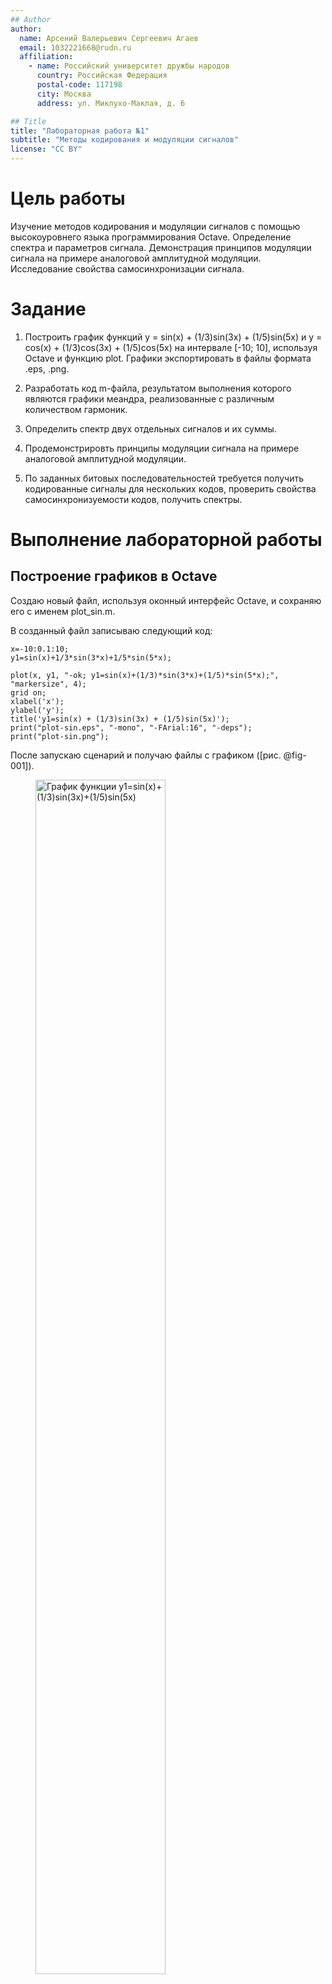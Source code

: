 ```yaml
---
## Author
author:
  name: Арсений Валерьевич Сергеевич Агаев
  email: 1032221668@rudn.ru
  affiliation:
    - name: Российский университет дружбы народов
      country: Российская Федерация
      postal-code: 117198
      city: Москва
      address: ул. Миклухо-Маклая, д. 6

## Title
title: "Лабораторная работа №1"
subtitle: "Методы кодирования и модуляции сигналов"
license: "CC BY"
---
```


# Цель работы

Изучение методов кодирования и модуляции сигналов с помощью высокоуровнего 
языка программирования Octave. Определение спектра и параметров
сигнала. Демонстрация принципов модуляции сигнала на примере аналоговой
амплитудной модуляции. Исследование свойства самосинхронизации сигнала.

# Задание

1. Построить график функций y = sin(x) + (1/3)sin(3x) + (1/5)sin(5x) и y = cos(x) + (1/3)cos(3x) + (1/5)cos(5x) на интервале [-10; 10], используя Octave и функцию plot. Графики экспортировать в файлы формата .eps, .png.

2. Разработать код m-файла, результатом выполнения которого являются графики меандра, реализованные с различным количеством гармоник.

3. Определить спектр двух отдельных сигналов и их суммы.

4. Продемонстрировть принципы модуляции сигнала на примере аналоговой амплитудной модуляции.

5. По заданных битовых последовательностей требуется получить кодированные сигналы для нескольких кодов, проверить свойства самосинхронизуемости кодов, получить спектры.

# Выполнение лабораторной работы

## Построение графиков в Octave

Создаю новый файл, используя оконный интерфейс Octave, и сохраняю его с именем plot_sin.m.

В созданный файл записываю следующий код:

```
x=-10:0.1:10;
y1=sin(x)+1/3*sin(3*x)+1/5*sin(5*x);

plot(x, y1, "-ok; y1=sin(x)+(1/3)*sin(3*x)+(1/5)*sin(5*x);", "markersize", 4);
grid on;
xlabel('x');
ylabel('y');
title('y1=sin(x) + (1/3)sin(3x) + (1/5)sin(5x)');
print("plot-sin.eps", "-mono", "-FArial:16", "-deps");
print("plot-sin.png");
```

После запускаю сценарий и получаю файлы с графиком ([рис. @fig-001]).

![График функции y1=sin(x)+(1/3)*sin(3*x)+(1/5)*sin(5*x)](image/plot-sin.png){#fig-001 width=70%}

Далее, отредактировал код программы и добавил второй график:

```
x=-10:0.1:10;
y1=sin(x)+1/3*sin(3*x)+1/5*sin(5*x);
y2=cos(x)+1/3*cos(3*x)+1/5*cos(5*x);

hold on;
plot(x, y1, "-ok; y1=sin(x)+(1/3)*sin(3*x)+(1/5)*sin(5*x);", "markersize", 4);
plot(x, y2, "k; y2=cos(x)+(1/3)*cos(3*x)+(1/5)*cos(5*x);", "markersize", 4);
hold off;

grid on;
xlabel('x');
ylabel('y');
title('y1-y2');
print("plot-sin-cos.eps", "-mono", "-FArial:16", "-deps");
print("plot-sin-cos.png");
```

В результате получил такой график ([рис. @fig-002])

![График функций](image/plot-sin-cos.png){#fig-002 width=70%}

## Разложение импульсного сигнала в частичный ряд Фурье

Создал новый сценарий и сохранил его в файл meandr.m с таким содержимым:

```
N=8;
t=-1:0.01:1;
A=1;
T=1;

nh=(1:N)*2-1;
Am=2/pi ./ nh;
Am(2:2:end) = -Am(2:2:end);

harmonics=cos(2 * pi * nh' * t/T);
s1=harmonics.*repmat(Am',1,length(t));

s2=cumsum(s1);
for k=1:N
  subplot(4,2,k);
  plot(t, s2(k,:));
end

print("plot_meandr.png")
```

В результате выполнения получил графики для реализации меандра через косинусы ([рис. @fig-003]).

![График функций меандра (косинусы)](image/plot_meandr.png){#fig-003 width=70%}

Далее изменил программу для реализации через синусы:

```
N=8;
t=-1:0.01:1;
A=1;
T=1;

nh=(1:N)*2-1;
Am=2/pi ./ nh;
Am(2:2:end) = -Am(2:2:end);

harmonics=sin(2 * pi * nh' * t/T);
s1=harmonics.*repmat(Am',1,length(t));

s2=cumsum(s1);
for k=1:N
  subplot(4,2,k);
  plot(t, s2(k,:));
end

print("plot_meandr_sin.png")
```

И получил графики реализации меандра через синусы ([рис. @fig-004]).

![График функций меандра (синусы)](image/plot_meandr_sin.png){#fig-004 width=70%}

## Определение спектра и параметров сигнала

Я создал новый каталог spectre1 и в нем новый сценарий spectre.m с данным содержимым:

```
mkdir 'signal';
mkdir 'spectre';

tmax = 0.5;
fd = 512;
f1 = 10;
f2 = 40;
a1 = 1;
a2 = 0.7;
t = 0:1./fd:tmax;
fd2 = fd/2;

signal1 = a1*sin(2*pi*t*f1);
signal2 = a2*sin(2*pi*t*f2);
```

В том же файле построил график сигналов ([рис. @fig-005]):

```
plot(signal1, 'b');

hold on;
plot(signal2, 'r');
hold off;

title('Signal');

print('signal/spectre.png');
```

![Синусоидальные сигналы разной частоты](image/spectre1/signal/spectre.png){#fig-005 width=70%}

Продолжая, ищу спектры сигналов ([рис. @fig-006]):

```
spectre1 = abs(fft(signal1,fd));
spectre2 = abs(fft(signal2,fd));

plot(spectre1, 'b');
hold on;
plot(spectre2, 'r');
hold off;

title('Spectre');
print('spectre/spectre.png');
```

![Спектры синусоидальных сигналов](image/spectre1/spectre/spectre.png){#fig-006 width=70%}

Корректирую график, отбрасывая дублирующие отрицательные частоты и учитывая суммирование амплитуд сигналов ([рис. @fig-007]):

```
f = 1000 * (0:fd2)./(2*fd);

spectre1 = 2 * spectre1/fd2;
spectre2 = 2 * spectre2/fd2;

plot(f, spectre1(1:fd2+1), 'b');
hold on;
plot(f, spectre2(1:fd2+1), 'r');
hold off;

xlim([0 100]);
title('Fixed spectre');
xlabel('Frequency (Hz)');
print('spectre/spectre_fix.png');
```

![Исправленный график спектров синусоидальных сигналов](image/spectre1/spectre/spectre_fix.png){#fig-007 width=70%}

После, для нахождения спектра суммы рассмотренных сигналов, создал новый каталог spectr_sum и новый сценарий spectre_sum.m:

```
mkdir 'signal';
mkdir 'spectre';

tmax = 0.5;
fd = 512;
f1 = 10;
f2 = 40;
a1 = 1;
a2 = 0.7;
t = 0:1./fd:tmax;
fd2 = fd/2;

signal1 = a1*sin(2*pi*t*f1);
signal2 = a2*sin(2*pi*t*f2);
signal = signal1 + signal2;

plot(signal);
title('Signal');
print('signal/spectre_sum.png');

spectre = fft(signal,fd);

f = 1000 * (0:fd2)./(2*fd);

spectre = 2 * sqrt(spectre.*conj(spectre))./fd2;

plot(f, spectre(1:fd2+1));

xlim([0 100]);
title('Spectre');
xlabel('Frequency (Hz)');
print('spectre/spectre_sum.png');
```

В результате которого получил аналогичный предыдущему результат ([рис. @fig-008] и [рис. @fig-009])

![Суммарный сигнал](image/spectr_sum/signal/spectre_sum.png){#fig-008 width=70%}

![Спектр суммарного сигнала](image/spectr_sum/spectre/spectre_sum.png){#fig-009 width=70%}

## Амплитудная модуляция

Я создал новый каталог modulation и в нем новый сценарий am.m с таким содержимым:

```
mkdir 'signal';
mkdir 'spectre';

tmax = 0.5;
fd = 512;
f1 = 5;
f2 = 50;
fd2 = fd/2;

t = 0:1./fd:tmax;
signal1 = sin(2*pi*t*f1);
signal2 = sin(2*pi*t*f2);
signal = signal1 .* signal2;
plot(signal, 'b');
hold on;
plot(signal1, 'r');
plot(-signal1, 'r');
hold off;
title('Signal');
print 'signal/am.png';

spectre = fft(signal,fd);

f = 1000*(0:fd2)./(2*fd);

spectre = 2*sqrt(spectre.*conj(spectre))./fd2;

plot(f,spectre(1:fd2+1), 'b');
xlim([0 100]);
title('Spectre');
xlabel('Frequency (Hz)');
print 'spectre/am.png';
```

Результатом которого стали данные графики ([рис. @fig-010] и [рис. @fig-011])

![Сигнал и огибающая при амплитудной модуляции](image/modulation/signal/am.png){#fig-010 width=70%}

![Спектр сигнала при амплитудной модуляции](image/modulation/spectre/am.png){#fig-011 width=70%}

## Кодирование сигнала. Исследование свойства самосинхронизации сигнала.

Перед началом работы необходимо установить пакеты control и signal:

```
pkg list -forge
pkg install -forge control signal
```

После я создал каталог coding и сценарии далее:

main.m:

```
pkg load signal;

data=[0 1 0 0 1 1 0 0 0 1 1 0];
data_sync=[0 0 0 0 0 0 0 1 1 1 1 1 1 1];
data_spectre=[0 1 0 1 0 1 0 1 0 1 0 1 0 1];

mkdir 'signal';
mkdir 'sync';
mkdir 'spectre';

axis("auto");

% Униполярное кодирование
wave=unipolar(data);
plot(wave);
ylim([-1 6]);
title('Unipolar');
print 'signal/unipolar.png';
% Кодирование ami
wave=ami(data);
plot(wave);
title('AMI');
print 'signal/ami.png';
% Кодирование NRZ
wave=bipolarnrz(data);
plot(wave);
title('Bipolar Non-Return to Zero');
print 'signal/bipolarnrz.png';
% Кодирование RZ
wave=bipolarrz(data);
plot(wave);
title('Bipolar Return to Zero');
print 'signal/bipolarrz.png';
% Манчестерское кодирование
wave=manchester(data);
plot(wave);
title('Manchester');
print 'signal/manchester.png';
% Дифференциальное манчестерское кодирование
wave=diffmanc(data);
plot(wave);
title('Differential Manchester');
print 'signal/diffmanc.png';

% Униполярное кодирование
wave=unipolar(data_sync);
plot(wave);
ylim([-1 6]);
title('Unipolar');
print 'sync/unipolar.png';
% Кодирование AMI
wave=ami(data_sync);
plot(wave);
title('AMI');
print 'sync/ami.png';
% Кодирование NRZ
wave=bipolarnrz(data_sync);
plot(wave);
title('Bipolar Non-Return to Zero');
print 'sync/bipolarnrz.png';
% Кодирование RZ
wave=bipolarrz(data_sync);
plot(wave);
title('Bipolar Return to Zero');
print 'sync/bipolarrz.png';
% Манчестерское кодирование
wave=manchester(data_sync);
plot(wave);
title('Manchester');
print 'sync/manchester.png';
% Дифференциальное манчестерское кодирование
wave=diffmanc(data_sync);
plot(wave);
title('Differential Manchester');
print 'sync/diffmanc.png';

% Униполярное кодирование:
wave=unipolar(data_spectre);
spectre=calcspectre(wave);
title('Unipolar');
print 'spectre/unipolar.png';
% Кодирование AMI:
wave=ami(data_spectre);
spectre=calcspectre(wave);
title('AMI');
print 'spectre/ami.png';
% Кодирование NRZ:
wave=bipolarnrz(data_spectre);
spectre=calcspectre(wave);
title('Bipolar Non-Return to Zero');
print 'spectre/bipolarnrz.png';
% Кодирование RZ:
wave=bipolarrz(data_spectre);
spectre=calcspectre(wave);
title('Bipolar Return to Zero');
print 'spectre/bipolarrz.png';
% Манчестерское кодирование:
wave=manchester(data_spectre);
spectre=calcspectre(wave);
title('Manchester');
print 'spectre/manchester.png';
% Дифференциальное манчестерское кодирование:
wave=diffmanc(data_spectre);
spectre=calcspectre(wave);
title('Differential Manchester');
print 'spectre/diffmanc.png';
```

maptowave.m:

```
function wave=maptowave(data)
  data=upsample(data,100);
  wave=filter(5*ones(1,100),1,data);
```

unipolar.m:

```
function wave=unipolar(data)
  wave=maptowave(data);
```

ami.m:

```
% Кодирование AMI:
function wave=ami(data)
  am=mod(1:length(data(data==1)),2);
  am(am==0)=-1;
  data(data==1)=am;
  wave=maptowave(data);
```

bipolarnrz.m:

```
% Кодирование NRZ:
function wave=bipolarnrz(data)
  data(data==0)=-1;
  wave=maptowave(data);
```

bipolarrz.m:

```
% Кодирование RZ:
function wave=bipolarrz(data)
  data(data==0)=-1;
  data=upsample(data,2);
  wave=maptowave(data);
```

manchester.m:

```
% Манчестерское кодирование:
function wave=manchester(data)
  data(data==0)=-1;
  data=upsample(data,2);
  data=filter([-1 1],1,data);
  wave=maptowave(data);
```

diffmanc.m:

```
% Дифференциальное манчестерское кодирование
function wave=diffmanc(data)
  data=filter(1,[1 1],data);
  data=mod(data,2);
  wave=manchester(data);
```

calcspectre.m:

```
% Функция построения спектра сигнала:
function spectre = calcspectre(wave)
  % Частота дискретизации (Гц):
  Fd = 512;
  Fd2 = Fd/2;
  Fd3 = Fd/2 + 1;
  X = fft(wave,Fd);
  spectre = X.*conj(X)/Fd;
  f = 1000*(0:Fd2)/Fd;
  plot(f,spectre(1:Fd3));
  xlabel('Frequency (Hz)');
```

После я запусти главный скрипт main.m и в каталогах singal, sync и spectre были получены
графики кодирования сигнала ([рис. @fig-012 - @fig-017]), графики, иллюстрирующие свойства самосинхронизации ([рис. @fig-018 - @fig-023]) и графики спектров сигналов ([рис. @fig-024 - @fig-029]). 

![Униполярное кодирование](image/coding/signal/unipolar.png){#fig-012 width=70%}

![Кодирование AMI](image/coding/signal/ami.png){#fig-013 width=70%}

![Кодирование NRZ](image/coding/signal/bipolarnrz.png){#fig-014 width=70%}

![Кодирование RZ](image/coding/signal/bipolarrz.png){#fig-015 width=70%}

![Манчестерское кодирование](image/coding/signal/manchester.png){#fig-016 width=70%}

![Дифференциальное манчестерское кодирование](image/coding/signal/diffmanc.png){#fig-017 width=70%}


![Униполярное кодирование: нет самосинхронизации](image/coding/sync/unipolar.png){#fig-018 width=70%}

![Кодирование AMI: самосинхронизация при наличии сигнала](image/coding/sync/ami.png){#fig-019 width=70%}

![Кодирование NRZ: нет самосинхронизации](image/coding/sync/bipolarnrz.png){#fig-020 width=70%}

![Кодирование RZ: самосинхронизация](image/coding/sync/bipolarrz.png){#fig-021 width=70%}

![Манчестерское кодирование: самосинхронизация](image/coding/sync/manchester.png){#fig-022 width=70%}

![Дифференциальное манчестерское кодирование: самосинхронизация](image/coding/sync/diffmanc.png){#fig-023 width=70%}


![Униполярное кодирование: спектр сигнала](image/coding/spectre/unipolar.png){#fig-024 width=70%}

![Кодирование AMI: спектр сигнала](image/coding/spectre/ami.png){#fig-025 width=70%}

![Кодирование NRZ: спектр сигнала](image/coding/spectre/bipolarnrz.png){#fig-026 width=70%}

![Кодирование RZ: спектр сигнала](image/coding/spectre/bipolarrz.png){#fig-027 width=70%}

![Манчестерское кодирование: спектр сигнала](image/coding/spectre/manchester.png){#fig-028 width=70%}

![Дифференциальное манчестерское кодирование: спектр сигнала](image/coding/spectre/diffmanc.png){#fig-029 width=70%}

# Выводы

Я изучил методы кодирования и модуляции сигналов с помощью высокоуровнего 
языка программирования Octave. Определил спектр и параметры
сигнала. Продемонстрировал принципы модуляции сигнала на примере аналоговой
амплитудной модуляции. Исследовал свойства самосинхронизации сигнала.

# Список литературы{.unnumbered}

::: {#refs}
:::
